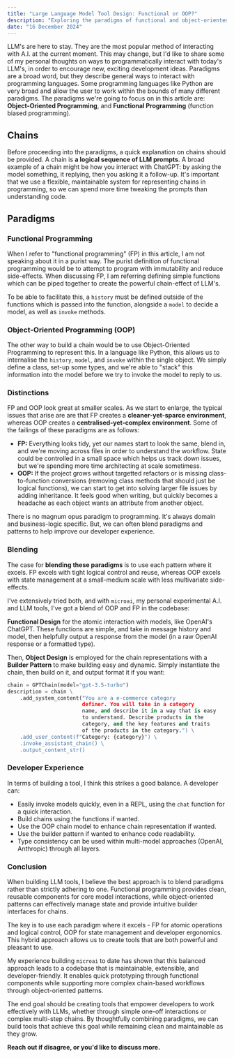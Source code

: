 ```yaml
---
title: "Large Language Model Tool Design: Functional or OOP?"
description: "Exploring the paradigms of functional and object-oriented programming in the context of designing tools and chains for large language models, and considering which paradigm best suits this purpose."
date: "16 December 2024"
---
```


LLM's are here to stay. They are the most popular method of interacting with A.I. at the current moment. This may change, but I'd like to share some of my personal thoughts on ways to programmatically interact with today's LLM's, in order to encourage new, exciting development ideas. Paradigms are a broad word, but they describe general ways to interact with programming languages. Some programming languages like Python are very broad and allow the user to work within the bounds of many different paradigms. The paradigms we're going to focus on in this article are: **Object-Oriented Programming**, and **Functional Programming** (function biased programming).

## Chains

Before proceeding into the paradigms, a quick explanation on chains should be provided. A chain is **a logical sequence of LLM prompts**. A broad example of a chain might be how you interact with ChatGPT: by asking the model something, it replying, then you asking it a follow-up. It's important that we use a flexible, maintainable system for representing chains in programming, so we can spend more time tweaking the prompts than understanding code.

## Paradigms

### Functional Programming

When I refer to "functional programming" (FP) in this article, I am not speaking about it in a purist way. The purist definition of functional programming would be to attempt to program with immutability and reduce side-effects. When discussing FP, I am referring defining simple functions which can be piped together to create the powerful chain-effect of LLM's.

To be able to facilitate this, a `history` must be defined outside of the functions which is passed into the function, alongside a `model` to decide a model, as well as `invoke` methods.

### Object-Oriented Programming (OOP)

The other way to build a chain would be to use Object-Oriented Programming to represent this. In a language like Python, this allows us to internalise the `history`, `model`, and `invoke` within the single object. We simply define a class, set-up some types, and we're able to "stack" this information into the model before we try to invoke the model to reply to us.

### Distinctions

FP and OOP look great at smaller scales. As we start to enlarge, the typical issues that arise are are that FP creates a **cleaner-yet-sparce environment**, whereas OOP creates a **centralised-yet-complex environment**. Some of the failings of these paradigms are as follows:

- **FP:** Everything looks tidy, yet our names start to look the same, blend in, and we're moving across files in order to understand the workflow. State could be controlled in a small space which helps us track down issues, but we're spending more time architecting at scale sometimess.
- **OOP:** If the project grows without targetted refactors or is missing class-to-function conversions (removing class methods that should just be logical functions), we can start to get into solving larger file issues by adding inheritance. It feels good when writing, but quickly becomes a headache as each object wants an attribute from another object.

There is no magnum opus paradigm to programming. It's always domain and business-logic specific. But, we can often blend paradigms and patterns to help improve our developer experience.

### Blending

The case for **blending these paradigms** is to use each pattern where it excels. FP excels with tight logical control and reuse, whereas OOP excels with state management at a small-medium scale with less multivariate side-effects.

I've extensively tried both, and with `microai`, my personal experimental A.I. and LLM tools, I've got a blend of OOP and FP in the codebase:

**Functional Design** for the atomic interaction with models, like OpenAI's ChatGPT. These functions are simple, and take in message history and model, then helpfully output a response from the model (in a raw OpenAI response or a formatted type).

Then, **Object Design** is employed for the chain representations with a **Builder Pattern** to make building easy and dynamic. Simply instantiate the chain, then build on it, and output format it if you want:

```py
chain = GPTChain(model="gpt-3.5-turbo")
description = chain \
    .add_system_content("You are a e-commerce category 
                        definer. You will take in a category 
                        name, and describe it in a way that is easy 
                        to understand. Describe products in the 
                        category, and the key features and traits 
                        of the products in the category.") \
    .add_user_content(f"Category: {category}") \
    .invoke_assistant_chain() \
    .output_content_str()
```

<div style={{marginTop: 20}}></div>

### Developer Experience

In terms of building a tool, I think this strikes a good balance. A developer can:

- Easily invoke models quickly, even in a REPL, using the `chat` function for a quick interaction.
- Build chains using the functions if wanted.
- Use the OOP chain model to enhance chain representation if wanted.
- Use the builder pattern if wanted to enhance code readability.
- Type consistency can be used within multi-model approaches (OpenAI, Anthropic) through all layers.

<div style={{marginTop: 20}}></div>

### Conclusion

When building LLM tools, I believe the best approach is to blend paradigms rather than strictly adhering to one. Functional programming provides clean, reusable components for core model interactions, while object-oriented patterns can effectively manage state and provide intuitive builder interfaces for chains.

The key is to use each paradigm where it excels - FP for atomic operations and logical control, OOP for state management and developer ergonomics. This hybrid approach allows us to create tools that are both powerful and pleasant to use.

My experience building `microai` to date has shown that this balanced approach leads to a codebase that is maintainable, extensible, and developer-friendly. It enables quick prototyping through functional components while supporting more complex chain-based workflows through object-oriented patterns.

The end goal should be creating tools that empower developers to work effectively with LLMs, whether through simple one-off interactions or complex multi-step chains. By thoughtfully combining paradigms, we can build tools that achieve this goal while remaining clean and maintainable as they grow.

**Reach out if disagree, or you'd like to discuss more.**